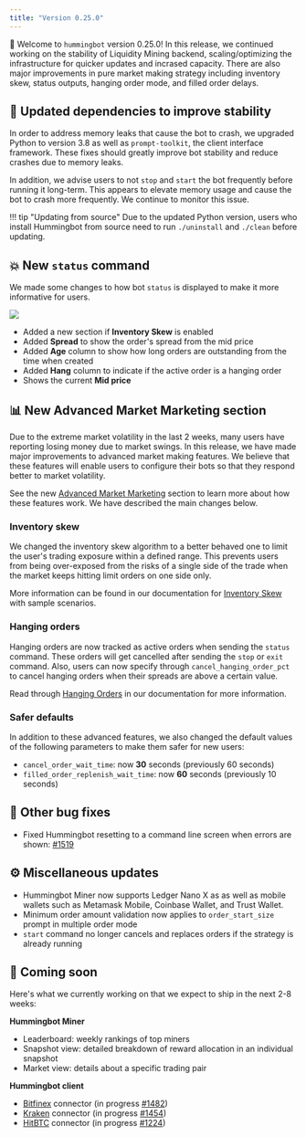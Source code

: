 ```yaml
---
title: "Version 0.25.0"
---
```


🚀 Welcome to `hummingbot` version 0.25.0! In this release, we continued working on the stability of Liquidity Mining backend, scaling/optimizing the infrastructure for quicker updates and incrased capacity. There are also major improvements in pure market making strategy including inventory skew, status outputs, hanging order mode, and filled order delays.

## 🚰 Updated dependencies to improve stability

In order to address memory leaks that cause the bot to crash, we upgraded Python to version 3.8 as well as `prompt-toolkit`, the client interface framework. These fixes should greatly improve bot stability and reduce crashes due to memory leaks.

In addition, we advise users to not `stop` and `start` the bot frequently before running it long-term. This appears to elevate memory usage and cause the bot to crash more frequently. We continue to monitor this issue.

!!! tip "Updating from source"
Due to the updated Python version, users who install Hummingbot from source need to run `./uninstall` and `./clean` before updating.

## 💥 New `status` command

We made some changes to how bot `status` is displayed to make it more informative for users.

![](/assets/img/inventory-skew-2.png)

- Added a new section if **Inventory Skew** is enabled
- Added **Spread** to show the order's spread from the mid price
- Added **Age** column to show how long orders are outstanding from the time when created
- Added **Hang** column to indicate if the active order is a hanging order
- Shows the current **Mid price**

## 📊 New Advanced Market Marketing section

Due to the extreme market volatility in the last 2 weeks, many users have reporting losing money due to market swings. In this release, we have made major improvements to advanced market making features. We believe that these features will enable users to configure their bots so that they respond better to market volatility.

See the new [Advanced Market Marketing](/strategies/adv-market-making/) section to learn more about how these features work. We have described the main changes below.

### Inventory skew

We changed the inventory skew algorithm to a better behaved one to limit the user's trading exposure within a defined range. This prevents users from being over-exposed from the risks of a single side of the trade when the market keeps hitting limit orders on one side only.

More information can be found in our documentation for [Inventory Skew](/strategies/inventory-skew/) with sample scenarios.

### Hanging orders

Hanging orders are now tracked as active orders when sending the `status` command. These orders will get cancelled after sending the `stop` or `exit` command. Also, users can now specify through `cancel_hanging_order_pct` to cancel hanging orders when their spreads are above a certain value.

Read through [Hanging Orders](/strategies/hanging-orders/) in our documentation for more information.

### Safer defaults

In addition to these advanced features, we also changed the default values of the following parameters to make them safer for new users:

- `cancel_order_wait_time`: now **30** seconds (previously 60 seconds)
- `filled_order_replenish_wait_time`: now **60** seconds (previously 10 seconds)

## 🐞 Other bug fixes

- Fixed Hummingbot resetting to a command line screen when errors are shown: [#1519](https://github.com/CoinAlpha/hummingbot/issues/1519)

## ⚙️ Miscellaneous updates

- Hummingbot Miner now supports Ledger Nano X as as well as mobile wallets such as Metamask Mobile, Coinbase Wallet, and Trust Wallet.
- Minimum order amount validation now applies to `order_start_size` prompt in multiple order mode
- `start` command no longer cancels and replaces orders if the strategy is already running

## 🚀 Coming soon

Here's what we currently working on that we expect to ship in the next 2-8 weeks:

**Hummingbot Miner**

- Leaderboard: weekly rankings of top miners
- Snapshot view: detailed breakdown of reward allocation in an individual snapshot
- Market view: details about a specific trading pair

**Hummingbot client**

- [Bitfinex](https://www.bitfinex.com/) connector (in progress [#1482](https://github.com/CoinAlpha/hummingbot/pull/1482))
- [Kraken](https://www.kraken.com/) connector (in progress [#1454](https://github.com/CoinAlpha/hummingbot/pull/1454))
- [HitBTC](https://hitbtc.com/) connector (in progress [#1224](https://github.com/CoinAlpha/hummingbot/pull/1224))
